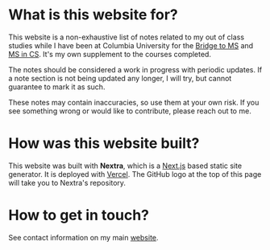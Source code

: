 # What is this website for?

This website is a non-exhaustive list of notes related to my out of class studies while I have been at Columbia University for the [Bridge to MS](https://www.cs.columbia.edu/ms-bridge/) and
[MS in CS](https://www.cs.columbia.edu/education/ms/). It's my own supplement to the courses completed. 

The notes should be considered a work in progress with periodic updates. 
If a note section is not being updated any longer, I will try, but cannot guarantee to mark it as such.

These notes may contain inaccuracies, so use them at your own risk. If you see something wrong or would like to contribute, please reach out to me.

# How was this website built?

This website was built with **Nextra**, which is a [Next.js](https://nextjs.org) based static site generator.
It is deployed with [Vercel](https://vercel.com/docs). The GitHub logo at the top of this page will take you to Nextra's repository.

# How to get in touch?

See contact information on my main [website](https://joe-rebagliati.vercel.app/).


